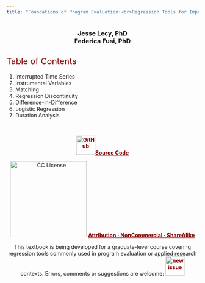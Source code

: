 ```yaml
---
title: "Foundations of Program Evaluation:<br>Regression Tools for Impact Analysis"
---
```


<div class="title-page">

<center>


<h3>  
Jesse Lecy, PhD <br>
Federica Fusi, PhD <br>
</h3>

</center>


<h2> Table of Contents  </h2>

1. Interrupted Time Series
1. Instrumental Variables
1. Matching
1. Regression Discontinuity
1. Difference-in-Difference
1. Logistic Regression
1. Duration Analysis

<br>

<center>

<a rel="license" href="https://github.com/DS4PS/PROG-EVAL-III">
<img src="https://cdn.freebiesupply.com/logos/large/2x/github-icon-logo-png-transparent.png" alt="GitHub" style="width:50px;">Source Code</a>

<img src="https://raw.githubusercontent.com/DS4PS/ds4ps.github.io/master/assets/img/cc.logo.png" alt="CC License" style="width:200px;">
<a rel="license" href="http://creativecommons.org/licenses/by-nc-sa/4.0/">Attribution · NonCommercial · ShareAlike</a>


This textbook is being developed for a graduate-level course covering regression tools commonly used in program evaluation or applied research contexts. Errors, comments or suggestions are welcome: <a href="https://github.com/DS4PS/PROG-EVAL-III/issues/new">
<img src="https://image.flaticon.com/icons/png/512/813/813419.png" alt="new issue" style="width:50px;"></a>



</center>



</div>






<style>

.nav.navbar-nav li a {
    font-weight: none;
}


img {

  margin-top: 0px;
  margin-bottom: 0px;
}

.title-page ul {
font-family: "Century Gothic", CenturyGothic, AppleGothic, sans-serif; 
  font-size: 18px; 
  font-style: normal; 
  font-variant: small-caps; 
  font-weight: 100;
  line-height: 26.4px;
}

.title-page h1 {
  font-family: "Century Gothic", CenturyGothic, AppleGothic, sans-serif;
  color: maroon;
  font-size: 38px;
  padding: 0px;
  margin-top: 70px;
  margin-bottom: 10px;
}

.title-page h2 { 
  font-size: 22px;  
  color: maroon;
  font-weight: normal;
}

.title-page h4 { 
  font-family: "Century Gothic", CenturyGothic, AppleGothic, sans-serif; 
  font-weight: 100;
  font-size: 18px;  
  line-height: 1.1em;
}




.title-page a {
  color: maroon;
  font-weight: bold;
} 





</style>  
